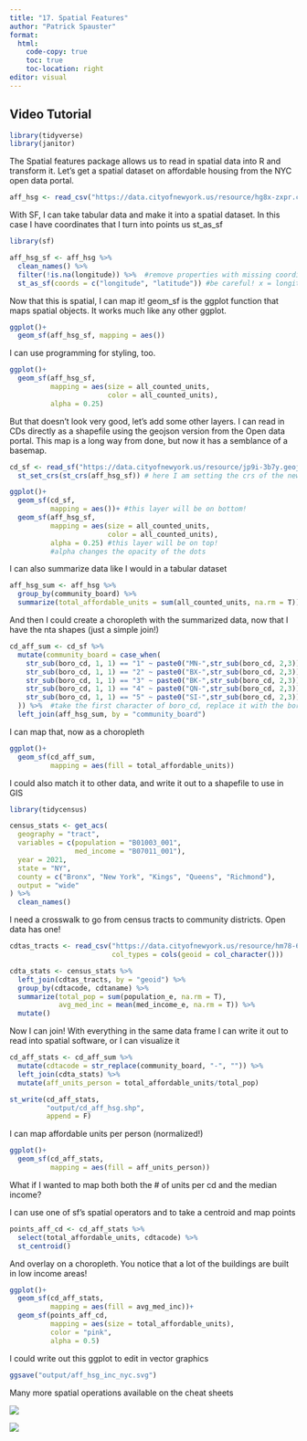 ```yaml
---
title: "17. Spatial Features"
author: "Patrick Spauster"
format:
  html:
    code-copy: true
    toc: true
    toc-location: right
editor: visual
---
```


## Video Tutorial

```{=html}
```
```r
library(tidyverse)
library(janitor)

```

The Spatial features package allows us to read in spatial data into R and transform it. Let's get a spatial dataset on affordable housing from the NYC open data portal.

```r
aff_hsg <- read_csv("https://data.cityofnewyork.us/resource/hg8x-zxpr.csv?$limit=10000")
```

With SF, I can take tabular data and make it into a spatial dataset. In this case I have coordinates that I turn into points us st_as_sf

```r
library(sf)

aff_hsg_sf <- aff_hsg %>% 
  clean_names() %>% 
  filter(!is.na(longitude)) %>%  #remove properties with missing coordinates
  st_as_sf(coords = c("longitude", "latitude")) #be careful! x = longitude, y = latitude

```

Now that this is spatial, I can map it! geom_sf is the ggplot function that maps spatial objects. It works much like any other ggplot.

```r
ggplot()+
  geom_sf(aff_hsg_sf, mapping = aes())
```

I can use programming for styling, too.

```r
ggplot()+
  geom_sf(aff_hsg_sf,
          mapping = aes(size = all_counted_units,
                        color = all_counted_units),
          alpha = 0.25)
```

But that doesn't look very good, let's add some other layers. I can read in CDs directly as a shapefile using the geojson version from the Open data portal. This map is a long way from done, but now it has a semblance of a basemap.

```r

cd_sf <- read_sf("https://data.cityofnewyork.us/resource/jp9i-3b7y.geojson") %>% 
  st_set_crs(st_crs(aff_hsg_sf)) # here I am setting the crs of the new data to the crs of the point data I already have

ggplot()+
  geom_sf(cd_sf,
          mapping = aes())+ #this layer will be on bottom!
  geom_sf(aff_hsg_sf,
          mapping = aes(size = all_counted_units,
                        color = all_counted_units),
          alpha = 0.25) #this layer will be on top!
          #alpha changes the opacity of the dots

```

I can also summarize data like I would in a tabular dataset

```r
aff_hsg_sum <- aff_hsg %>% 
  group_by(community_board) %>% 
  summarize(total_affordable_units = sum(all_counted_units, na.rm = T))
```

And then I could create a choropleth with the summarized data, now that I have the nta shapes (just a simple join!)

```r
cd_aff_sum <- cd_sf %>% 
  mutate(community_board = case_when(
    str_sub(boro_cd, 1, 1) == "1" ~ paste0("MN-",str_sub(boro_cd, 2,3)),
    str_sub(boro_cd, 1, 1) == "2" ~ paste0("BX-",str_sub(boro_cd, 2,3)),
    str_sub(boro_cd, 1, 1) == "3" ~ paste0("BK-",str_sub(boro_cd, 2,3)),
    str_sub(boro_cd, 1, 1) == "4" ~ paste0("QN-",str_sub(boro_cd, 2,3)),
    str_sub(boro_cd, 1, 1) == "5" ~ paste0("SI-",str_sub(boro_cd, 2,3)),
  )) %>%  #take the first character of boro_cd, replace it with the boro abbreviation, add the community board number
  left_join(aff_hsg_sum, by = "community_board")
```

I can map that, now as a choropleth

```r

ggplot()+
  geom_sf(cd_aff_sum,
          mapping = aes(fill = total_affordable_units))

```

I could also match it to other data, and write it out to a shapefile to use in GIS

```r
library(tidycensus)

census_stats <- get_acs(
  geography = "tract",
  variables = c(population = "B01003_001",
                med_income = "B07011_001"),
  year = 2021,
  state = "NY",
  county = c("Bronx", "New York", "Kings", "Queens", "Richmond"),
  output = "wide"
) %>% 
  clean_names()
```

I need a crosswalk to go from census tracts to community districts. Open data has one!

```r
cdtas_tracts <- read_csv("https://data.cityofnewyork.us/resource/hm78-6dwm.csv?$limit=10000",
                         col_types = cols(geoid = col_character()))

cdta_stats <- census_stats %>%
  left_join(cdtas_tracts, by = "geoid") %>% 
  group_by(cdtacode, cdtaname) %>% 
  summarize(total_pop = sum(population_e, na.rm = T),
            avg_med_inc = mean(med_income_e, na.rm = T)) %>% 
  mutate()
```

Now I can join! With everything in the same data frame I can write it out to read into spatial software, or I can visualize it

```r
cd_aff_stats <- cd_aff_sum %>% 
  mutate(cdtacode = str_replace(community_board, "-", "")) %>% 
  left_join(cdta_stats) %>% 
  mutate(aff_units_person = total_affordable_units/total_pop)
```

```r
st_write(cd_aff_stats,
         "output/cd_aff_hsg.shp",
         append = F)
```

I can map affordable units per person (normalized!)

```r
ggplot()+
  geom_sf(cd_aff_stats,
          mapping = aes(fill = aff_units_person))
```

What if I wanted to map both both the \# of units per cd and the median income?

I can use one of sf's spatial operators and to take a centroid and map points

```r
points_aff_cd <- cd_aff_stats %>% 
  select(total_affordable_units, cdtacode) %>% 
  st_centroid()
```

And overlay on a choropleth. You notice that a lot of the buildings are built in low income areas!

```r
ggplot()+
  geom_sf(cd_aff_stats,
          mapping = aes(fill = avg_med_inc))+
  geom_sf(points_aff_cd,
          mapping = aes(size = total_affordable_units),
          color = "pink",
          alpha = 0.5)
```

I could write out this ggplot to edit in vector graphics

```r
ggsave("output/aff_hsg_inc_nyc.svg")
```

Many more spatial operations available on the cheat sheets

![](images/sf1.png)

![](images/sf2.png)\

